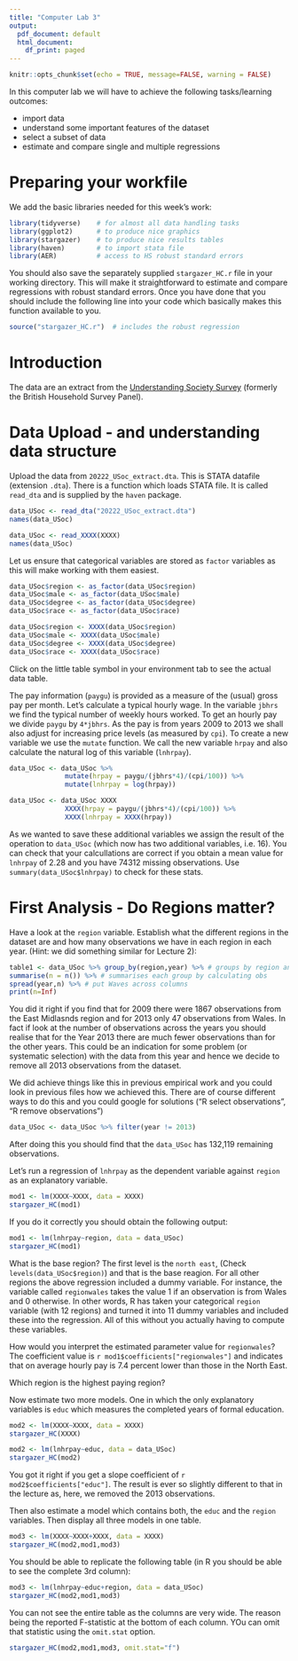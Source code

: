```yaml
---
title: "Computer Lab 3"
output:
  pdf_document: default
  html_document:
    df_print: paged
---
```


```r
knitr::opts_chunk$set(echo = TRUE, message=FALSE, warning = FALSE)
```

In this computer lab we will have to achieve the following tasks/learning outcomes:

* import data
* understand some important features of the dataset
* select a subset of data
* estimate and compare single and multiple regressions

# Preparing your workfile

We add the basic libraries needed for this week's work: 

```r
library(tidyverse)    # for almost all data handling tasks
library(ggplot2)      # to produce nice graphics
library(stargazer)    # to produce nice results tables
library(haven)        # to import stata file
library(AER)          # access to HS robust standard errors
```

You should also save the separately supplied `stargazer_HC.r` file in your working directory. This will make it straightforward to estimate and compare regressions with robust standard errors. Once you have done that you should include the following line into your code which basically makes this function available to you.

```r
source("stargazer_HC.r")  # includes the robust regression 
```

# Introduction

The data are an extract from the [Understanding Society Survey](https://www.understandingsociety.ac.uk/) (formerly the British Household Survey Panel).

# Data Upload - and understanding data structure

Upload the data from `20222_USoc_extract.dta`. This is STATA datafile (extension `.dta`). There is a function which loads STATA file. It is called `read_dta` and is supplied by the `haven` package.

```r
data_USoc <- read_dta("20222_USoc_extract.dta")
names(data_USoc)
```

```r
data_USoc <- read_XXXX(XXXX)
names(data_USoc)
```

Let us ensure that categorical variables are stored as `factor` variables as this will make working with them easiest.

```r
data_USoc$region <- as_factor(data_USoc$region)
data_USoc$male <- as_factor(data_USoc$male)
data_USoc$degree <- as_factor(data_USoc$degree)
data_USoc$race <- as_factor(data_USoc$race)
```
```r
data_USoc$region <- XXXX(data_USoc$region)
data_USoc$male <- XXXX(data_USoc$male)
data_USoc$degree <- XXXX(data_USoc$degree)
data_USoc$race <- XXXX(data_USoc$race)
```

Click on the little table symbol in your environment tab to see the actual data table. 

The pay information (`paygu`) is provided as a measure of the (usual) gross pay per month. Let's calculate a typical hourly wage. In the variable `jbhrs` we find the typical number of weekly hours worked. To get an hourly pay we divide `paygu` by `4*jbhrs`. As the pay is from years 2009 to 2013 we shall also adjust for increasing price levels (as measured by `cpi`). To create a new variable we use the `mutate` function. We call the new variable `hrpay` and also calculate the natural log of this variable (`lnhrpay`).

```r
data_USoc <- data_USoc %>% 
              mutate(hrpay = paygu/(jbhrs*4)/(cpi/100)) %>% 
              mutate(lnhrpay = log(hrpay))
```

```r
data_USoc <- data_USoc XXXX
              XXXX(hrpay = paygu/(jbhrs*4)/(cpi/100)) %>% 
              XXXX(lnhrpay = XXXX(hrpay))
```

As we wanted to save these additional variables we assign the result of the operation to `data_USoc` (which now has two additional variables, i.e. 16). You can check that your calcullations are correct if you obtain a mean value for `lnhrpay` of 2.28 and you have 74312 missing observations. Use `summary(data_USoc$lnhrpay)` to check for these stats.

# First Analysis - Do Regions matter?

Have a look at the `region` variable. Establish what the different regions in the dataset are and how many observations we have in each region in each year. (Hint: we did something similar for Lecture 2): 

```r
table1 <- data_USoc %>% group_by(region,year) %>% # groups by region and year
summarise(n = n()) %>% # summarises each group by calculating obs
spread(year,n) %>% # put Waves across columns
print(n=Inf) 
```

You did it right if you find that for 2009 there were 1867 observations from the East Midlasnds region and for 2013 only 47 observations from Wales. In fact if look at the number of observations across the years you should realise that for the Year 2013 there are much fewer observations than for the other years. This could be an indication for some problem (or systematic selection) with the data from this year and hence we decide to remove all 2013 observations from the dataset.

We did achieve things like this in previous empirical work and you could look in previous files how we achieved this. There are of course different ways to do this and you could google for solutions ("R select observations", "R remove observations")

```r
data_USoc <- data_USoc %>% filter(year != 2013)
```

After doing this you should find that the `data_USoc` has 132,119 remaining observations.

Let's run a regression of `lnhrpay` as the dependent variable against `region` as an explanatory variable.

```r
mod1 <- lm(XXXX~XXXX, data = XXXX)
stargazer_HC(mod1)
```

If you do it correctly you should obtain the following output:

```r
mod1 <- lm(lnhrpay~region, data = data_USoc)
stargazer_HC(mod1)
```

What is the base region? The first level is the `north east`, (Check `levels(data_USoc$region)`) and that is the base reagion. For all other regions the above regression included a dummy variable. For instance, the variable called `regionwales` takes the value 1 if an observation is from Wales and 0 otherwise. In other words, R has taken your categorical `region` variable (with 12 regions) and turned it into 11 dummy variables and included these into the regression. All of this without you actually having to compute these variables. 

How would you interpret the estimated parameter value for `regionwales`? The coefficient value is `r mod1$coefficients["regionwales"]` and indicates that on average hourly pay is 7.4 percent lower than those in the North East.

Which region is the highest paying region?

Now estimate two more models. One in which the only explanatory variables is `educ` which measures the completed years of formal education.

```r
mod2 <- lm(XXXX~XXXX, data = XXXX)
stargazer_HC(XXXX)
```

```r
mod2 <- lm(lnhrpay~educ, data = data_USoc)
stargazer_HC(mod2)
```

You got it right if you get a slope coefficient of `r mod2$coefficients["educ"]`. The result is ever so slightly different to that in the lecture as, here, we removed the 2013 observations.

Then also estimate a model which contains both, the `educ` and the `region` variables. Then display all three models in one table.

```r
mod3 <- lm(XXXX~XXXX+XXXX, data = XXXX)
stargazer_HC(mod2,mod1,mod3)
```

You should be able to replicate the following table (in R you should be able to see the complete 3rd column):

```r
mod3 <- lm(lnhrpay~educ+region, data = data_USoc)
stargazer_HC(mod2,mod1,mod3)
```

You can not see the entire table as the columns are very wide. The reason being the reported F-statistic at the bottom of each column. YOu can omit that statistic using the `omit.stat` option.

```r
stargazer_HC(mod2,mod1,mod3, omit.stat="f")
```
